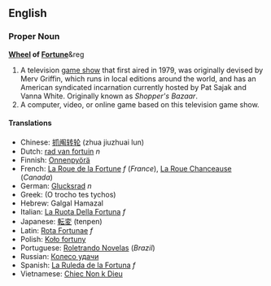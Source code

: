 ==English==

===Proper Noun===
{{Wikipedia}}
'''[[Wheel]] of [[Fortune]]'''&reg

#A television [[game show]] that first aired in 1979, was originally devised by Merv Griffin, which runs in local editions around the world, and has an American syndicated incarnation currently hosted by Pat Sajak and Vanna White.  Originally known as ''Shopper's Bazaar''.
#A computer, video, or online game based on this television game show.

====Translations====
*Chinese: [[抓阄转轮]] (zhua jiuzhuai lun)
*Dutch: [[rad van fortuin]] ''n''
*Finnish: [[Onnenpyörä]]
*French: [[La Roue de la Fortune]] ''f'' (''France''), [[La Roue Chanceause]] (''Canada'')
*German: [[Glucksrad]] ''n''
*Greek: (O trocho tes tychos)
*Hebrew: Galgal Hamazal
*Italian: [[La Ruota Della Fortuna]] ''f''
*Japanese: [[転変]] (tenpen)
*Latin: [[Rota Fortunae]] ''f''
*Polish: [[Koło fortuny]]
*Portuguese: [[Roletrando Novelas]] (''Brazil'')
*Russian: [[Колесо удачи]]
*Spanish: [[La Ruleda de la Fortuna]] ''f''
*Vietnamese: [[Chiec Non k Dieu]]